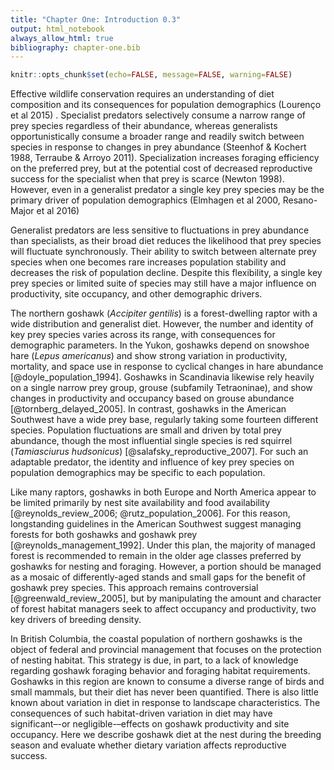 ```yaml
---
title: "Chapter One: Introduction 0.3"
output: html_notebook
always_allow_html: true
bibliography: chapter-one.bib
---
```


```r
knitr::opts_chunk$set(echo=FALSE, message=FALSE, warning=FALSE)
```

Effective wildlife conservation requires an understanding of diet composition and its consequences for population demographics (Lourenço et al 2015) <!-- actually a statement about individual fitness, need to fix -->. Specialist predators selectively consume a narrow range of prey species regardless of their abundance, whereas generalists opportunistically consume a broader range and readily switch between species in response to changes in prey abundance (Steenhof & Kochert 1988, Terraube & Arroyo 2011). Specialization increases foraging efficiency on the preferred prey, but at the potential cost of decreased reproductive success <!-- output? --> for the specialist when that prey is scarce (Newton 1998<!-- check this citation -->). However, even in a generalist predator a single key prey species may be the primary driver of population demographics (Elmhagen et al 2000, Resano-Major et al 2016)

<!-- The arctic fox thus manages to combine an opportunistic feeding strategy which ensures survival in a low productivity habitat, with a remarkable ability to exploit lemming peaks for a large reproductive output.-->

<!--Resano-Major et al 2016: "We found that several key demographic parameters of an endangered raptor such as Bonelli’s eagle in western Europe are dependent on the consumption of preferred and alternative prey species and on diet diversity." -->

<!--Lourenço et al. 2015: "As dietary studies are very common in vertebrate predators, which are often threatened species, understanding how diet composition is related to other individual characteristics (e.g., home range behaviour) and their associated fitness represents a useful tool in ecology and conservation." -->

Generalist predators are less sensitive to fluctuations in prey abundance than specialists, as their broad diet reduces the likelihood that prey species will fluctuate synchronously. Their ability to switch between alternate prey species when one becomes rare increases population stability and decreases the risk of population decline. Despite this flexibility, a single key prey species or limited suite of species may still have a major influence on productivity, site occupancy, and other demographic drivers.

The northern goshawk (*Accipiter gentilis*) is a forest-dwelling raptor with a wide distribution and generalist diet. However, the number and identity of key prey species varies across its range, with consequences for demographic parameters. In the Yukon, goshawks depend on snowshoe hare (*Lepus americanus*) and show strong variation in productivity, mortality, and space use in response to cyclical changes in hare abundance [@doyle_population_1994]. Goshawks in Scandinavia <!-- Fennoscandia? --> likewise rely heavily on a single narrow prey group, grouse (subfamily Tetraoninae), and show changes in productivity and occupancy based on grouse abundance [@tornberg_delayed_2005]. In contrast, goshawks in the American Southwest have a wide prey base, regularly taking some fourteen different species. Population fluctuations are small and driven by total prey abundance, though the most influential single species is red squirrel (*Tamiasciurus hudsonicus*) [@salafsky_reproductive_2007]. For such an adaptable predator, the identity and influence of key prey species on population demographics may be specific to each population.

Like many raptors, goshawks in both Europe and North America appear to be limited primarily by nest site availability and food availability [@reynolds_review_2006; @rutz_population_2006]. For this reason, longstanding guidelines in the American Southwest suggest managing forests for both goshawks and goshawk prey [@reynolds_management_1992]. Under this plan, the majority of managed forest is recommended to remain in the older age classes preferred by goshawks for nesting and foraging. However, a portion should be managed as a mosaic of differently-aged stands and small gaps for the benefit of goshawk prey species. This approach remains controversial [@greenwald_review_2005], but by manipulating the amount and character of forest habitat managers seek to affect occupancy and productivity, two key drivers of breeding density. <!-- swap this out, since this chapter no longer focuses on landscape? -->

In British Columbia, the coastal population of northern goshawks is the object of federal and provincial management that focuses on the protection of nesting habitat. This strategy is due, in part, to a lack of knowledge regarding goshawk foraging behavior and foraging habitat requirements. Goshawks in this region are known to consume a diverse range of birds and small mammals, but their diet has never been quantified. There is also little known about variation in diet in response to landscape characteristics. The consequences of such habitat-driven variation in diet may have significant–-or negligible-–effects on goshawk productivity and site occupancy. Here we describe goshawk diet at the nest during the breeding season and evaluate whether dietary variation affects reproductive success.

<!-- Here we describe goshawk diet at the nest during the breeding season. We evaluate whether landscape characteristics are correlated with variation in breeding season diet across this ecologically diverse region. Finally, we explore whether territory quality and reproductive success vary with diet and landscape characteristics. Addressing these fundamental knowledge gaps will assist in improving existing forest management strategies. -->